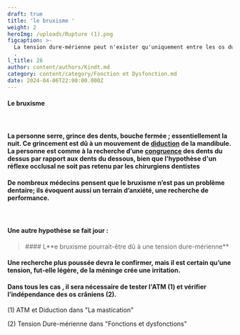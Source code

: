 ```yaml
---
draft: true
title: 'le bruxisme '
weight: 2
heroImg: /uploads/Rupture (1).png
figcaption: >-
  La tension dure-mérienne peut n'exister qu'uniquement entre les os du crâne
  .            
l_title: 26
author: content/authors/Kindt.md
category: content/category/Fonction et Dysfonction.md
date: 2024-04-06T22:00:00.000Z
---
```


<Space height={20} />

#### **Le bruxisme**

####  

#### La personne serre, grince des dents,&#xA;bouche fermée ; essentiellement la nuit. Ce grincement est dû à un&#xA;mouvement de [diduction](https://www.medecine-des-arts.com/fr/article/diduction.php "Congruence") de la mandibule. La personne est comme à la recherche d’une [congruence](https://www.larousse.fr/dictionnaires/francais/congruence/18217 "Congruence") des dents du dessus par rapport aux dents du dessous, bien que l'hypothèse d'un réflexe occlusal ne soit pas retenu par les chirurgiens dentistes

#### De nombreux médecins pensent que le&#xA;bruxisme n’est pas un problème dentaire; ils évoquent aussi un terrain&#xA;d’anxiété, une recherche de performance.

####  

#### Une autre hypothèse se fait&#xA;jour :

<Space height={22} />

<BlockQuote>
  #### L**e bruxisme pourrait-être dû à une tension dure-mérienne**
</BlockQuote>

<Space height={20} />

#### Une recherche plus poussée devra le confirmer, mais il est certain qu’une tension, fut-elle légère, de la méninge crée une irritation.

#### Dans tous les cas , il sera nécessaire de tester l'ATM (1) et vérifier l’indépendance des os crâniens (2).

(1) ATM et Diduction dans "La mastication"

<Space height={0} />

(2) Tension Dure-mérienne  dans "Fonctions et dysfonctions"
